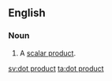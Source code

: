 ==English==

===Noun===
{{en-noun|sg=[[dot]] [[product]]}}

# {{vector}} A [[scalar product]].

[[sv:dot product]]
[[ta:dot product]]